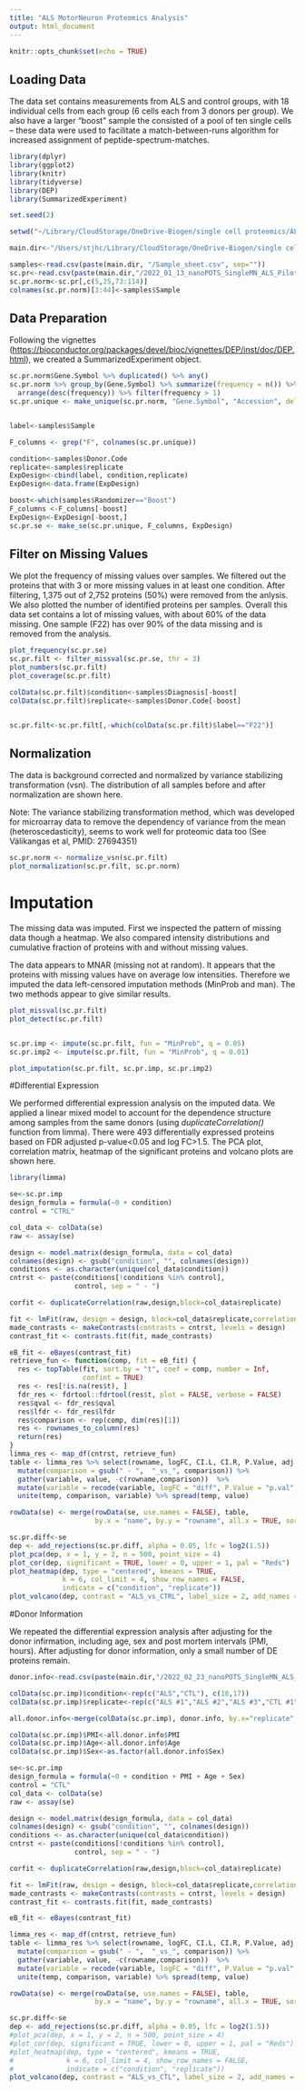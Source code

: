 ```yaml
---
title: "ALS MotorNeuron Proteomics Analysis"
output: html_document
---
```


```r
knitr::opts_chunk$set(echo = TRUE)
```

## Loading Data

The data set contains measurements from ALS and control groups, with 18 individual cells from each group (6 cells each from 3 donors per group). We also have a larger "boost" sample the consisted of a pool of ten single cells -- these data were used to facilitate a match-between-runs algorithm for increased assignment of peptide-spectrum-matches.

```r
library(dplyr)
library(ggplot2)
library(knitr)
library(tidyverse)
library(DEP)
library(SummarizedExperiment)

set.seed(2)

setwd("~/Library/CloudStorage/OneDrive-Biogen/single cell proteomics/ALS_MotorNeurons")

main.dir<-"/Users/stjhc/Library/CloudStorage/OneDrive-Biogen/single cell proteomics/ALS_MotorNeurons"

samples<-read.csv(paste(main.dir, "/Sample_sheet.csv", sep=""))
sc.pr<-read.csv(paste(main.dir,"/2022_01_13_nanoPOTS_SingleMN_ALS_Pilot_Dataset_for_JenHwa_and_Jake.csv", sep=""))
sc.pr.norm<-sc.pr[,c(5,25,73:114)]
colnames(sc.pr.norm)[3:44]<-samples$Sample

```

## Data Preparation

Following the vignettes (<https://bioconductor.org/packages/devel/bioc/vignettes/DEP/inst/doc/DEP.html>), we created a SummarizedExperiment object.

```r
sc.pr.norm$Gene.Symbol %>% duplicated() %>% any()
sc.pr.norm %>% group_by(Gene.Symbol) %>% summarize(frequency = n()) %>% 
  arrange(desc(frequency)) %>% filter(frequency > 1)
sc.pr.unique <- make_unique(sc.pr.norm, "Gene.Symbol", "Accession", delim = ";")


label<-samples$Sample

F_columns <- grep("F", colnames(sc.pr.unique))

condition<-samples$Donor.Code
replicate<-samples$replicate
ExpDesign<-cbind(label, condition,replicate)
ExpDesign<-data.frame(ExpDesign)

boost<-which(samples$Randomizer=="Boost")
F_columns <-F_columns[-boost]
ExpDesign<-ExpDesign[-boost,]
sc.pr.se <- make_se(sc.pr.unique, F_columns, ExpDesign)
```

## Filter on Missing Values

We plot the frequency of missing values over samples. We filtered out the proteins that with 3 or more missing values in at least one condition. After filtering, 1,375 out of 2,752 proteins (50%) were removed from the anlysis. We also plotted the number of identified proteins per samples. Overall this data set contains a lot of missing values, with about 60% of the data missing. One sample (F22) has over 90% of the data missing and is removed from the analysis.

```r
plot_frequency(sc.pr.se)
sc.pr.filt <- filter_missval(sc.pr.se, thr = 3)
plot_numbers(sc.pr.filt)
plot_coverage(sc.pr.filt)

colData(sc.pr.filt)$condition<-samples$Diagnosis[-boost]
colData(sc.pr.filt)$replicate<-samples$Donor.Code[-boost]


sc.pr.filt<-sc.pr.filt[,-which(colData(sc.pr.filt)$label=="F22")]
```

## Normalization

The data is background corrected and normalized by variance stabilizing transformation (vsn). The distribution of all samples before and after normalization are shown here.

Note: The variance stabilizing transformation method, which was developed for microarray data to remove the dependency of variance from the mean (heteroscedasticity), seems to work well for proteomic data too (See Välikangas et al, PMID: 27694351)

```r

sc.pr.norm <- normalize_vsn(sc.pr.filt)
plot_normalization(sc.pr.filt, sc.pr.norm)

```

# Imputation

The missing data was imputed. First we inspected the pattern of missing data though a heatmap. We also compared intensity distributions and cumulative fraction of proteins with and without missing values.

The data appears to MNAR (missing not at random). It appears that the proteins with missing values have on average low intensities. Therefore we imputed the data left-censored imputation methods (MinProb and man). The two methods appear to give similar results.

```r

plot_missval(sc.pr.filt)
plot_detect(sc.pr.filt)


sc.pr.imp <- impute(sc.pr.filt, fun = "MinProb", q = 0.05)
sc.pr.imp2 <- impute(sc.pr.filt, fun = "MinProb", q = 0.01)

plot_imputation(sc.pr.filt, sc.pr.imp, sc.pr.imp2)

```

#Differential Expression

We performed differential expression analysis on the imputed data. We applied a linear mixed model to account for the dependence structure among samples from the same donors (using *duplicateCorrelation()* function from limma). There were 493 differentially expressed proteins based on FDR adjusted p-value\<0.05 and log FC\>1.5. The PCA plot, correlation matrix, heatmap of the significant proteins and volcano plots are shown here.

```r
library(limma)

se<-sc.pr.imp
design_formula = formula(~0 + condition)
control = "CTRL"

col_data <- colData(se)
raw <- assay(se)

design <- model.matrix(design_formula, data = col_data)
colnames(design) <- gsub("condition", "", colnames(design))
conditions <- as.character(unique(col_data$condition))
cntrst <- paste(conditions[!conditions %in% control], 
                control, sep = " - ")

corfit <- duplicateCorrelation(raw,design,block=col_data$replicate)

fit <- lmFit(raw, design = design, block=col_data$replicate,correlation=corfit$consensus)
made_contrasts <- makeContrasts(contrasts = cntrst, levels = design)
contrast_fit <- contrasts.fit(fit, made_contrasts)

eB_fit <- eBayes(contrast_fit)
retrieve_fun <- function(comp, fit = eB_fit) {
  res <- topTable(fit, sort.by = "t", coef = comp, number = Inf, 
                  confint = TRUE)
  res <- res[!is.na(res$t), ]
  fdr_res <- fdrtool::fdrtool(res$t, plot = FALSE, verbose = FALSE)
  res$qval <- fdr_res$qval
  res$lfdr <- fdr_res$lfdr
  res$comparison <- rep(comp, dim(res)[1])
  res <- rownames_to_column(res)
  return(res)
}
limma_res <- map_df(cntrst, retrieve_fun)
table <- limma_res %>% select(rowname, logFC, CI.L, CI.R, P.Value, adj.P.Val, comparison) %>% 
  mutate(comparison = gsub(" - ",  "_vs_", comparison)) %>% 
  gather(variable, value, -c(rowname,comparison))  %>% 
  mutate(variable = recode(variable, logFC = "diff", P.Value = "p.val", adj.P.Val = "p.adj"))  %>% 
  unite(temp, comparison, variable) %>% spread(temp, value)

rowData(se) <- merge(rowData(se, use.names = FALSE), table, 
                     by.x = "name", by.y = "rowname", all.x = TRUE, sort = FALSE)

sc.pr.diff<-se
dep <- add_rejections(sc.pr.diff, alpha = 0.05, lfc = log2(1.5))
plot_pca(dep, x = 1, y = 2, n = 500, point_size = 4)
plot_cor(dep, significant = TRUE, lower = 0, upper = 1, pal = "Reds")
plot_heatmap(dep, type = "centered", kmeans = TRUE, 
             k = 6, col_limit = 4, show_row_names = FALSE,
             indicate = c("condition", "replicate"))
plot_volcano(dep, contrast = "ALS_vs_CTRL", label_size = 2, add_names = TRUE)


```

#Donor Information

We repeated the differential expression analysis after adjusting for the donor infirmation, including age, sex and post mortem intervals (PMI, hours). After adjusting for donor information, only a small number of DE proteins remain.

```r
donor.info<-read.csv(paste(main.dir,"/2022_02_23_nanoPOTS_SingleMN_ALS_Pilot_Dataset_for_JenHwa_and_Jake_Donor_Potential_Covariates.csv", sep=""))

colData(sc.pr.imp)$condition<-rep(c("ALS","CTL"), c(18,17))
colData(sc.pr.imp)$replicate<-rep(c("ALS #1","ALS #2","ALS #3","CTL #1","CTL #2","CTL #3"), c(6,6,6,5,6,6))

all.donor.info<-merge(colData(sc.pr.imp), donor.info, by.x="replicate", by.y="Donor_Code", all.x=TRUE, sort=FALSE)

colData(sc.pr.imp)$PMI<-all.donor.info$PMI
colData(sc.pr.imp)$Age<-all.donor.info$Age
colData(sc.pr.imp)$Sex<-as.factor(all.donor.info$Sex)

se<-sc.pr.imp
design_formula = formula(~0 + condition + PMI + Age + Sex)
control = "CTL"
col_data <- colData(se)
raw <- assay(se)

design <- model.matrix(design_formula, data = col_data)
colnames(design) <- gsub("condition", "", colnames(design))
conditions <- as.character(unique(col_data$condition))
cntrst <- paste(conditions[!conditions %in% control], 
                control, sep = " - ")

corfit <- duplicateCorrelation(raw,design,block=col_data$replicate)

fit <- lmFit(raw, design = design, block=col_data$replicate,correlation=corfit$consensus)
made_contrasts <- makeContrasts(contrasts = cntrst, levels = design)
contrast_fit <- contrasts.fit(fit, made_contrasts)

eB_fit <- eBayes(contrast_fit)

limma_res <- map_df(cntrst, retrieve_fun)
table <- limma_res %>% select(rowname, logFC, CI.L, CI.R, P.Value, adj.P.Val, comparison) %>% 
  mutate(comparison = gsub(" - ",  "_vs_", comparison)) %>% 
  gather(variable, value, -c(rowname,comparison))  %>% 
  mutate(variable = recode(variable, logFC = "diff", P.Value = "p.val", adj.P.Val = "p.adj"))  %>% 
  unite(temp, comparison, variable) %>% spread(temp, value)

rowData(se) <- merge(rowData(se, use.names = FALSE), table, 
                     by.x = "name", by.y = "rowname", all.x = TRUE, sort = FALSE)

sc.pr.diff<-se
dep <- add_rejections(sc.pr.diff, alpha = 0.05, lfc = log2(1.5))
#plot_pca(dep, x = 1, y = 2, n = 500, point_size = 4)
#plot_cor(dep, significant = TRUE, lower = 0, upper = 1, pal = "Reds")
#plot_heatmap(dep, type = "centered", kmeans = TRUE, 
#             k = 6, col_limit = 4, show_row_names = FALSE,
#             indicate = c("condition", "replicate"))
plot_volcano(dep, contrast = "ALS_vs_CTL", label_size = 2, add_names = TRUE)

```
